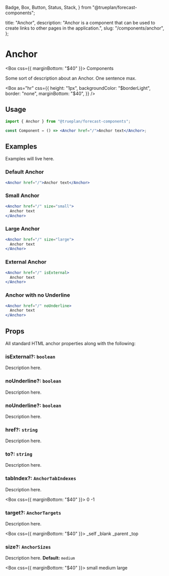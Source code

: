   Badge,
  Box,
  Button,
  Status,
  Stack,
} from "@trueplan/forecast-components";

  title: "Anchor",
  description:
    "Anchor is a component that can be used to create links to other pages in the application.",
  slug: "/components/anchor",
};


# Anchor

<Box css={{ marginBottom: "$40" }}>
  <Badge>Components</Badge>
</Box>

Some sort of description about an Anchor. One sentence max.

<Box
  as="hr"
  css={{
    height: "1px",
    backgroundColor: "$borderLight",
    border: "none",
    marginBottom: "$40",
  }}
/>

## Usage

```jsx
import { Anchor } from "@trueplan/forecast-components";

const Component = () => <Anchor href="/">Anchor text</Anchor>;
```

## Examples

Examples will live here.

### Default Anchor

```jsx live
<Anchor href="/">Anchor text</Anchor>
```

### Small Anchor

```jsx live
<Anchor href="/" size="small">
  Anchor text
</Anchor>
```

### Large Anchor

```jsx live
<Anchor href="/" size="large">
  Anchor text
</Anchor>
```

### External Anchor

```jsx live
<Anchor href="/" isExternal>
  Anchor text
</Anchor>
```

### Anchor with no Underline

```jsx live
<Anchor href="/" noUnderline>
  Anchor text
</Anchor>
```

## Props

All standard HTML anchor properties along with the following:

### isExternal?: `boolean`

Description here.

### noUnderline?: `boolean`

Description here.

### noUnderline?: `boolean`

Description here.

### href?: `string`

Description here.

### to?: `string`

Description here.

### tabIndex?: `AnchorTabIndexes`

Description here.

<Box css={{ marginBottom: "$40" }}>
  <Stack direction="horizontal" spacing="$30">
    <Status filled>0</Status>
    <Status filled>-1</Status>
  </Stack>
</Box>

### target?: `AnchorTargets`

Description here.

<Box css={{ marginBottom: "$40" }}>
  <Stack direction="horizontal" spacing="$30">
    <Status filled>_self</Status>
    <Status filled>_blank</Status>
    <Status filled>_parent</Status>
    <Status filled>_top</Status>
  </Stack>
</Box>

### size?: `AnchorSizes`

Description here. **Default:** `medium`

<Box css={{ marginBottom: "$40" }}>
  <Stack direction="horizontal" spacing="$30">
    <Status filled>small</Status>
    <Status filled>medium</Status>
    <Status filled>large</Status>
  </Stack>
</Box>
